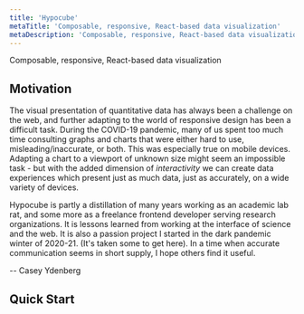 ```yaml
---
title: 'Hypocube'
metaTitle: 'Composable, responsive, React-based data visualization'
metaDescription: 'Composable, responsive, React-based data visualization'
---
```



Composable, responsive, React-based data visualization

<MultipleBarGraph isCanvas={false} />

## Motivation

The visual presentation of quantitative data has always been a challenge on the web, and further adapting to the world of responsive design has been a difficult task. During the COVID-19 pandemic, many of us spent too much time consulting graphs and charts that were either hard to use, misleading/inaccurate, or both. This was especially true on mobile devices. Adapting a chart to a viewport of unknown size might seem an impossible task - but with the added dimension of _interactivity_ we can create data experiences which present just as much data, just as accurately, on a wide variety of devices.

Hypocube is partly a distillation of many years working as an academic lab rat, and some more as a freelance frontend developer serving research organizations. It is lessons learned from working at the interface of science and the web. It is also a passion project I started in the dark pandemic winter of 2020-21. (It's taken some to get here). In a time when accurate communication seems in short supply, I hope others find it useful.

-- Casey Ydenberg

## Quick Start
